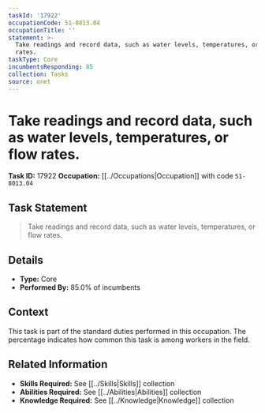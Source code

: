 ```yaml
---
taskId: '17922'
occupationCode: 51-8013.04
occupationTitle: ''
statement: >-
  Take readings and record data, such as water levels, temperatures, or flow
  rates.
taskType: Core
incumbentsResponding: 85
collection: Tasks
source: onet
---
```

# Take readings and record data, such as water levels, temperatures, or flow rates.

**Task ID:** 17922
**Occupation:** [[../Occupations|Occupation]] with code `51-8013.04`

## Task Statement

> Take readings and record data, such as water levels, temperatures, or flow rates.

## Details

- **Type:** Core
- **Performed By:** 85.0% of incumbents

## Context

This task is part of the standard duties performed in this occupation. The percentage indicates how common this task is among workers in the field.

## Related Information

- **Skills Required:** See [[../Skills|Skills]] collection
- **Abilities Required:** See [[../Abilities|Abilities]] collection
- **Knowledge Required:** See [[../Knowledge|Knowledge]] collection
